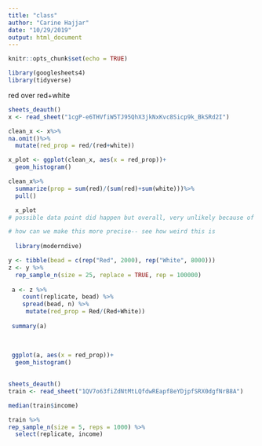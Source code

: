 ```yaml
---
title: "class"
author: "Carine Hajjar"
date: "10/29/2019"
output: html_document
---
```


```r
knitr::opts_chunk$set(echo = TRUE)
```

```r
library(googlesheets4)
library(tidyverse)
```

red over red+white

```r
sheets_deauth()
x <- read_sheet("1cgP-e6THVfiW5TJ95QhX3jkNxKvc8Sicp9k_BkSRd2I")

clean_x <- x%>%
na.omit()%>%
  mutate(red_prop = red/(red+white))

x_plot <- ggplot(clean_x, aes(x = red_prop))+
  geom_histogram()

clean_x%>%
  summarize(prop = sum(red)/(sum(red)+sum(white)))%>%
  pull()

  x_plot
# possible data point did happen but overall, very unlikely because of small sample size 

# how can we make this more precise-- see how weird this is
  
  library(moderndive)

y <- tibble(bead = c(rep("Red", 2000), rep("White", 8000))) 
z <- y %>% 
  rep_sample_n(size = 25, replace = TRUE, rep = 100000)
  
 a <- z %>% 
    count(replicate, bead) %>%
    spread(bead, n) %>%
     mutate(red_prop = Red/(Red+White))
 
 summary(a)
 
 
  
 ggplot(a, aes(x = red_prop))+
  geom_histogram()
  

```


```r

sheets_deauth()
train <- read_sheet("1QV7o63fiZdNtMtLQfdwREapf8eYDjpfSRX0dgfNrB8A")

median(train$income)

train %>%
rep_sample_n(size = 5, reps = 1000) %>%
  select(replicate, income) 

```

